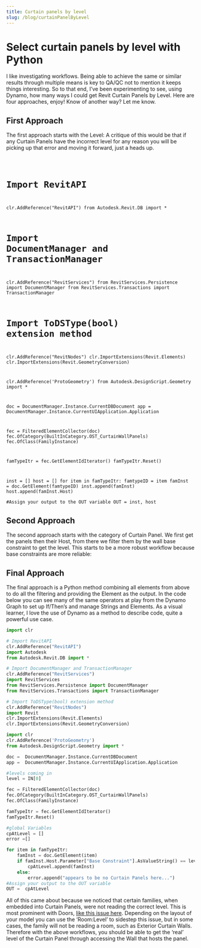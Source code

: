 ```yaml
---
title: Curtain panels by level
slug: /blog/curtainPanelByLevel
---
```


# Select curtain panels by level with Python 
I like investigating workflows. Being able to achieve the same or similar results through multiple means is key to QA/QC not to mention it keeps things interesting. So to that end, I’ve been experimenting to see, using Dynamo, how many ways I could get Revit Curtain Panels by Level. Here are four approaches, enjoy! Know of another way? Let me know.

## First Approach
The first approach starts with the Level: A critique of this would be that if any Curtain Panels have the incorrect level for any reason you will be picking up that error and moving it forward, just a heads up.

<code className="python">

# Import RevitAPI
clr.AddReference("RevitAPI")
from Autodesk.Revit.DB import *

# Import DocumentManager and TransactionManager
clr.AddReference("RevitServices")
from RevitServices.Persistence import DocumentManager
from RevitServices.Transactions import TransactionManager

# Import ToDSType(bool) extension method
clr.AddReference("RevitNodes")
clr.ImportExtensions(Revit.Elements)
clr.ImportExtensions(Revit.GeometryConversion)

clr.AddReference('ProtoGeometry')
from Autodesk.DesignScript.Geometry import *

doc =  DocumentManager.Instance.CurrentDBDocument
app =  DocumentManager.Instance.CurrentUIApplication.Application

fec = FilteredElementCollector(doc)
fec.OfCategory(BuiltInCategory.OST_CurtainWallPanels)
fec.OfClass(FamilyInstance)

famTypeItr = fec.GetElementIdIterator()
famTypeItr.Reset()

inst = []
host = []
for item in famTypeItr:
    famtypeID = item
    famInst = doc.GetElement(famtypeID)
    inst.append(famInst)
    host.append(famInst.Host)   
#Assign your output to the OUT variable
OUT = inst, host
</code>

## Second Approach
The second approach starts with the category of Curtain Panel. We first get the panels then their Host, from there we filter them by the wall base constraint to get the level. This starts to be a more robust workflow because base constraints are more reliable:

## Final Approach
The final approach is a Python method combining all elements from above to do all the filtering and providing the Element as the output. In the code below you can see many of the same operators at play from the Dynamo Graph to set up If/Then’s and manage Strings and Elements. As a visual learner, I love the use of Dynamo as a method to describe code, quite a powerful use case.

```python
import clr

# Import RevitAPI
clr.AddReference("RevitAPI")
import Autodesk
from Autodesk.Revit.DB import *

# Import DocumentManager and TransactionManager
clr.AddReference("RevitServices")
import RevitServices
from RevitServices.Persistence import DocumentManager
from RevitServices.Transactions import TransactionManager

# Import ToDSType(bool) extension method
clr.AddReference("RevitNodes")
import Revit
clr.ImportExtensions(Revit.Elements)
clr.ImportExtensions(Revit.GeometryConversion)

import clr
clr.AddReference('ProtoGeometry')
from Autodesk.DesignScript.Geometry import *

doc =  DocumentManager.Instance.CurrentDBDocument
app =  DocumentManager.Instance.CurrentUIApplication.Application

#levels coming in
level = IN[0]

fec = FilteredElementCollector(doc)
fec.OfCategory(BuiltInCategory.OST_CurtainWallPanels)
fec.OfClass(FamilyInstance)

famTypeItr = fec.GetElementIdIterator()
famTypeItr.Reset()

#global Variables
cpAtLevel = []
error =[]

for item in famTypeItr:
    famInst = doc.GetElement(item)
    if famInst.Host.Parameter["Base Constraint"].AsValueString() == level.Name.ToString():
        cpAtLevel.append(famInst)
    else:
        error.append("appears to be no Curtain Panels here...")
#Assign your output to the OUT variable
OUT =  cpAtLevel
```

All of this came about because we noticed that certain families, when embedded into Curtain Panels, were not reading the correct level. This is most prominent with Doors, [like this issue here](https://bimchapters.blogspot.com/2018/02/curtain-wall-door-schedules-on-wrong.html). Depending on the layout of your model you can use the ‘Room:Level’ to sidestep this issue, but in some cases, the family will not be reading a room, such as Exterior Curtain Walls. Therefore with the above workflows, you should be able to get the ‘real’ level of the Curtain Panel through accessing the Wall that hosts the panel.